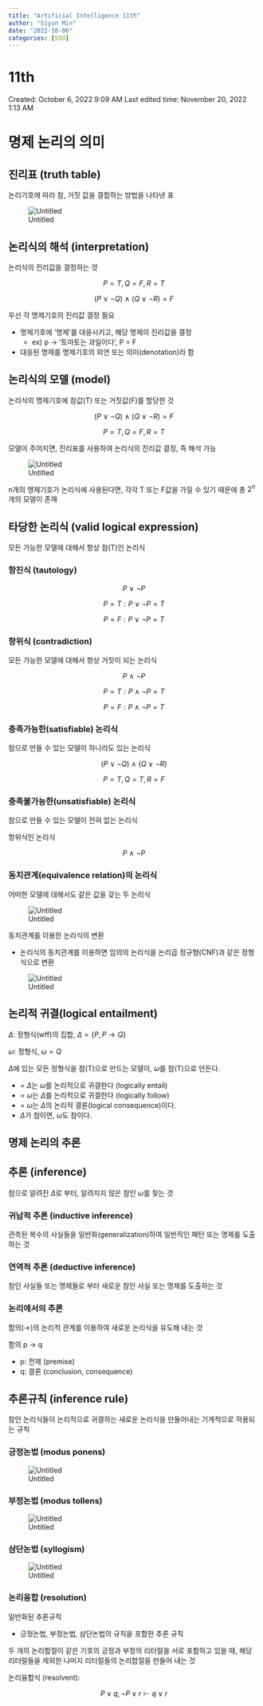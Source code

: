 ```yaml
---
title: "Artificial Intelligence 11th"
author: "Siyun Min"
date: "2022-10-06"
categories: [SSU]
---
```

# 11th

Created: October 6, 2022 9:09 AM
Last edited time: November 20, 2022 1:13 AM

# 명제 논리의 의미

## 진리표 (truth table)

논리기호에 따라 참, 거짓 값을 결합하는 방법을 나타낸 표

![Untitled](./Untitled.png)

## 논리식의 해석 (interpretation)

논리식의 진리값을 결정하는 것

$$
P = T, Q = F, R = T
$$

$$
(P~\lor~\neg{Q})~\land~(Q~\lor~\neg{R}) = F
$$

우선 각 명제기호의 진리값 결정 필요

- 명제기호에 ‘명제’를 대응시키고, 해당 명제의 진리값을 결정
    - ex) p → ‘토마토는 과일이다’, P = F
- 대응된 명제를 명제기호의 외연 또는 의미(denotation)라 함

## 논리식의 모델 (model)

논리식의 명제기호에 참값(T) 또는 거짓값(F)를 할당한 것

$$
(P~\lor~\neg{Q})~\land~(Q~\lor~\neg{R}) = F
$$

$$
P = T, Q = F, R = T
$$

모델이 주어지면, 진리표를 사용하여 논리식의 진리값 결정, 즉 해석 가능

![Untitled](./Untitled%201.png)

n개의 명제기호가 논리식에 사용된다면, 각각 T 또는 F값을 가질 수 있기 때문에 총 $2^{n}$개의 모델이 존재

## 타당한 논리식 (valid logical expression)

모든 가능한 모델에 대해서 항상 참(T)인 논리식

### 항진식 (tautology)

$$
P~\lor~\neg{P}
$$

$$
P = T: P~\lor~\neg{P} = T
$$

$$
P = F: P~\lor~\neg{P} = T
$$

### 항위식 (contradiction)

모든 가능한 모델에 대해서 항상 거짓이 되는 논리식

$$
P~\land~\neg{P}
$$

$$
P = T: P~\land~\neg{P} = T
$$

$$
P = F: P~\land~\neg{P} = T
$$

### 충족가능한(satisfiable) 논리식

참으로 만들 수 있는 모델이 하나라도 있는 논리식

$$
(P~\lor~\neg{Q})~\land~(Q~\lor~\neg{R})
$$

$$
P = T, Q = T, R = F
$$

### 충족불가능한(unsatisfiable) 논리식

참으로 만들 수 있는 모델이 전혀 없는 논리식

항위식인 논리식

$$
P~\land~\neg{P}
$$

### 동치관계(equivalence relation)의 논리식

어떠한 모델에 대해서도 같은 값을 갖는 두 논리식

![Untitled](./Untitled%202.png)

동치관계를 이용한 논리식의 변환

- 논리식의 동치관계를 이용하면 임의의 논리식을 논리곱 정규형(CNF)과 같은 정형식으로 변환

![Untitled](./Untitled%203.png)

## 논리적 귀결(logical entailment)

$\Delta$: 정형식(wff)의 집합, $\Delta = \{P, P \to Q\}$

$\omega$: 정형식, $\omega = Q$

$\Delta$에 있는 모든 정형식을 참(T)으로 만드는 모델이, $\omega$를 참(T)으로 만든다.

- = $\Delta$는 $\omega$를 논리적으로 귀결한다 (logically entail)
- = $\omega$는 $\Delta$를 논리적으로 귀결한다 (logically follow)
- = $\omega$는 $\Delta$의 논리적 결론(logical consequence)이다.
- $\Delta$가 참이면, $\omega$도 참이다.

## 명제 논리의 추론

## 추론 (inference)

참으로 알려진 $\Delta$로 부터, 알려지지 않은 참인 $\omega$를 찾는 것

### 귀납적 추론 (inductive inference)

관측된 복수의 사실들을 일반화(generalization)하여 일반적인 패턴 또는 명제를 도출하는 것

### 연역적 추론 (deductive inference)

참인 사실들 또는 명제들로 부터 새로운 참인 사실 또는 명제를 도출하는 것

### 논리에서의 추론

함의(→)의 논리적 관계를 이용하여 새로운 논리식을 유도해 내는 것

함의 p → q

- p: 전제 (premise)
- q: 결론 (conclusion, consequence)

## 추론규칙 (inference rule)

참인 논리식들이 논리적으로 귀결하는 새로운 논리식을 만들어내는 기계적으로 적용되는 규칙

### 긍정논법 (modus ponens)

![Untitled](./Untitled%204.png)

### 부정논법 (modus tollens)

![Untitled](./Untitled%205.png)

### 삼단논법 (syllogism)

![Untitled](./Untitled%206.png)

### 논리융합 (resolution)

일반화된 추론규칙

- 긍정논법, 부정논법, 삼단논법의 규칙을 포함한 추론 규칙

두 개의 논리합절이 같은 기호의 긍정과 부정의 리터럴을 서로 포함하고 있을 때, 해당 리터럴들을 제외한 나머지 리터럴들의 논리합절을 만들어 내는 것

논리융합식 (resolvent):

$$
P \lor q, \neg{P} \lor r \vdash q \lor r
$$